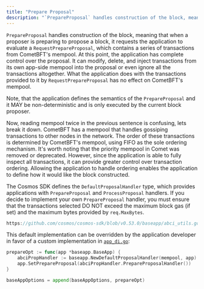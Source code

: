 ```yaml
---
title: "Prepare Proposal"
description: "`PrepareProposal` handles construction of the block, meaning that when a proposer"
---
```


`PrepareProposal` handles construction of the block, meaning that when a proposer
is preparing to propose a block, it requests the application to evaluate a
`RequestPrepareProposal`, which contains a series of transactions from CometBFT's
mempool. At this point, the application has complete control over the proposal.
It can modify, delete, and inject transactions from its own app-side mempool into
the proposal or even ignore all the transactions altogether. What the application
does with the transactions provided to it by `RequestPrepareProposal` has no
effect on CometBFT's mempool.

Note, that the application defines the semantics of the `PrepareProposal` and it
MAY be non-deterministic and is only executed by the current block proposer.

Now, reading mempool twice in the previous sentence is confusing, lets break it down.
CometBFT has a mempool that handles gossiping transactions to other nodes
in the network. The order of these transactions is determined by CometBFT's mempool,
using FIFO as the sole ordering mechanism. It's worth noting that the priority mempool
in Comet was removed or deprecated.
However, since the application is able to fully inspect
all transactions, it can provide greater control over transaction ordering.
Allowing the application to handle ordering enables the application to define how
it would like the block constructed.

The Cosmos SDK defines the `DefaultProposalHandler` type, which provides applications with
`PrepareProposal` and `ProcessProposal` handlers. If you decide to implement your
own `PrepareProposal` handler, you must ensure that the transactions
selected DO NOT exceed the maximum block gas (if set) and the maximum bytes provided
by `req.MaxBytes`.

```go reference
https://github.com/cosmos/cosmos-sdk/blob/v0.53.0/baseapp/abci_utils.go
```

This default implementation can be overridden by the application developer in
favor of a custom implementation in [`app_di.go`](../building-apps/01-app-go-di.md):

```go
prepareOpt := func(app *baseapp.BaseApp) {
    abciPropHandler := baseapp.NewDefaultProposalHandler(mempool, app)
    app.SetPrepareProposal(abciPropHandler.PrepareProposalHandler())
}

baseAppOptions = append(baseAppOptions, prepareOpt)
```
